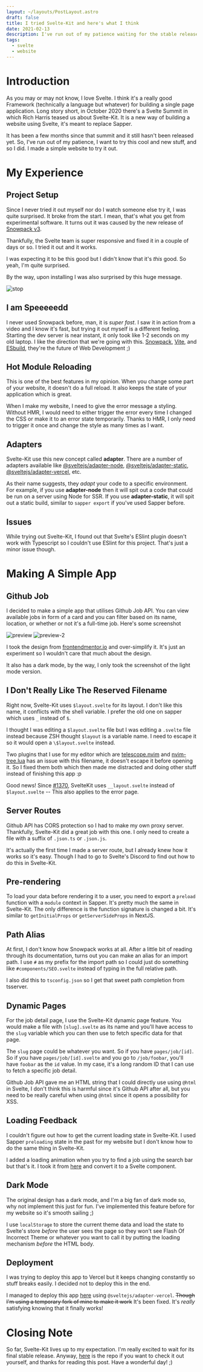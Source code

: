 ```yaml
---
layout: ~/layouts/PostLayout.astro
draft: false
title: I tried Svelte-Kit and here's what I think
date: 2021-02-13
description: I've run out of my patience waiting for the stable release and got too hyped for it
tags:
  - svelte
  - website
---
```


[snowpack-v3-link]: https://www.snowpack.dev/posts/2021-01-13-snowpack-3-0
[snowpack-link]: https://www.snowpack.dev
[vite-link]: https://vitejs.dev
[esbuild-link]: https://github.com/evanw/esbuild
[adapter-node]: https://npmjs.com/package/@sveltejs/adapter-node
[adapter-static]: https://npmjs.com/package/@sveltejs/adapter-static
[adapter-vercel]: https://npmjs.com/package/@sveltejs/adapter-vercel
[frontend-mentor]: https://www.frontendmentor.io/challenges/github-jobs-api-93L-NL6rP
[spinner-link]: https://icons8.com/cssload/en/horizontal-bars
[gh-job-repo]: https://github.com/elianiva/gh-job
[telescope-nvim]: https://github.com/nvim-telescope/telescope.nvim
[nvim-tree-lua]: https://github.com/kyazdani42/nvim-tree.lua
[underscore-pr-link]: https://github.com/sveltejs/kit/pull/1370

# Introduction
As you may or may not know, I love Svelte. I think it's a really good Framework (technically a language but whatever) for building a single page application. Long story short, in October 2020 there's a Svelte Summit in which Rich Harris teased us about Svelte-Kit. It is a new way of building a website using Svelte, it's meant to replace Sapper.

It has been a few months since that summit and it still hasn't been released yet. So, I've run out of my patience, I want to try this cool and new stuff, and so I did. I made a simple website to try it out.

# My Experience
## Project Setup
Since I never tried it out myself nor do I watch someone else try it, I was quite surprised. It broke from the start. I mean, that's what you get from experimental software. It turns out it was caused by the new release of [Snowpack v3][snowpack-v3-link].

Thankfully, the Svelte team is super responsive and fixed it in a couple of days or so. I tried it out and it works.

I was expecting it to be this good but I didn't know that it's *this* good. So yeah, I'm quite surprised.

By the way, upon installing I was also surprised by this huge message.

![stop](/assets/post/trying-out-sveltekit/stop.webp)

## I am Speeeeedd
I never used Snowpack before, man, it is *super fast*. I saw it in action from a video and I know it's fast, but trying it out myself is a different feeling. Starting the dev server is near instant, it only took like 1-2 seconds on my old laptop. I like the direction that we're going with this. [Snowpack][snowpack-link], [Vite][vite-link], and [ESbuild][esbuild-link], they're the future of Web Development ;)

## Hot Module Reloading
This is one of the best features in my opinion. When you change some part of your website, it doesn't do a full reload. It also keeps the state of your application which is great.

When I make my website, I need to give the error message a styling. Without HMR, I would need to either trigger the error every time I changed the CSS or make it to an error state temporarily. Thanks to HMR, I only need to trigger it once and change the style as many times as I want.

## Adapters
Svelte-Kit use this new concept called **adapter**. There are a number of adapters available like [@sveltejs/adapter-node][adapter-node], [@sveltejs/adapter-static][adapter-static], [@sveltejs/adapter-vercel][adapter-vercel], etc.

As their name suggests, they *adapt* your code to a specific environment. For example, if you use **adapter-node** then it will spit out a code that could be run on a server using Node for SSR. If you use **adapter-static**, it will spit out a static build, similar to `sapper export` if you've used Sapper before.

## Issues
While trying out Svelte-Kit, I found out that Svelte's ESlint plugin doesn't work with Typescript so I couldn't use ESlint for this project. That's just a minor issue though.

# Making A Simple App
## Github Job
I decided to make a simple app that utilises Github Job API. You can view available jobs in form of a card and you can filter based on its name, location, or whether or not it's a full-time job. Here's some screenshot

![preview](/assets/post/trying-out-sveltekit/preview.webp)
![preview-2](/assets/post/trying-out-sveltekit/preview-2.webp)

I took the design from [frontendmentor.io][frontend-mentor] and over-simplify it. It's just an experiment so I wouldn't care that much about the design.

It also has a dark mode, by the way, I only took the screenshot of the light mode version.

## I Don't Really Like The Reserved Filename
Right now, Svelte-Kit uses `$layout.svelte` for its layout. I don't like this name, it conflicts with the shell variable. I prefer the old one on sapper which uses `_` instead of `$`.

I thought I was editing a `$layout.svelte` file but I was editing a `.svelte` file instead because ZSH thought `$layout` is a variable name. I need to escape it so it would open a `\$layout.svelte` instead.

Two plugins that I use for my editor which are [telescope.nvim][telescope-nvim] and [nvim-tree.lua][nvim-tree-lua] has an issue with this filename, it doesn't escape it before opening it. So I fixed them both which then made me distracted and doing other stuff instead of finishing this app :p


<Update date="2021-04-10">

Good news! Since [#1370][underscore-pr-link], SvelteKit uses `__layout.svelte` instead of `$layout.svelte` -- This also applies to the error page.

</Update>

## Server Routes
Github API has CORS protection so I had to make my own proxy server. Thankfully, Svelte-Kit did a great job with this one. I only need to create a file with a suffix of `.json.ts` or `.json.js`.

It's actually the first time I made a server route, but I already knew how it works so it's easy. Though I had to go to Svelte's Discord to find out how to do this in Svelte-Kit.

## Pre-rendering
To load your data before rendering it to a user, you need to export a `preload` function with a `module` context in Sapper. It's pretty much the same in Svelte-Kit. The only difference is the function signature is changed a bit. It's similar to `getInitialProps` or `getServerSideProps` in NextJS.

## Path Alias
At first, I don't know how Snowpack works at all. After a little bit of reading through its documentation, turns out you can make an alias for an import path. I use `#` as my prefix for the import path so I could just do something like `#components/SEO.svelte` instead of typing in the full relative path.

I also did this to `tsconfig.json` so I get that sweet path completion from tsserver.

## Dynamic Pages
For the job detail page, I use the Svelte-Kit dynamic page feature. You would make a file with `[slug].svelte` as its name and you'll have access to the `slug` variable which you can then use to fetch specific data for that page.

The `slug` page could be whatever you want. So if you have `pages/job/[id]`. So if you have `pages/job/[id].svelte` and you go to `/job/foobar`, you'll have `foobar` as the `id` value. In my case, it's a long random ID that I can use to fetch a specific job detail.

Github Job API gave me an HTML string that I could directly use using `@html` in Svelte, I don't think this is harmful since it's Github API after all, but you need to be really careful when using `@html` since it opens a possibility for XSS.

## Loading Feedback
I couldn't figure out how to get the current loading state in Svelte-Kit. I used Sapper `preloading` state in the past for my website but I don't know how to do the same thing in Svelte-Kit.

I added a loading animation when you try to find a job using the search bar but that's it. I took it from [here][spinner-link] and convert it to a Svelte component.

## Dark Mode
The original design has a dark mode, and I'm a big fan of dark mode so, why not implement this just for fun. I've implemented this feature before for my website so it's smooth sailing ;)

I use `localStorage` to store the current theme data and load the state to Svelte's store *before* the user sees the page so they won't see Flash Of Incorrect Theme or whatever you want to call it by putting the loading mechanism *before* the HTML body.

## Deployment
I was trying to deploy this app to Vercel but it keeps changing constantly so stuff breaks easily. I decided not to deploy this in the end.

<Update date="2021-03-21">

I managed to deploy this app [here](https://svlt.elianiva.my.id) using `@sveltejs/adapter-vercel`. ~~Though I'm using a temporary fork of mine to make it work~~ It's been fixed. It's *really* satisfying knowing that it finally works!

</Update>

# Closing Note
So far, Svelte-Kit lives up to my expectation. I'm really excited to wait for its final stable release. Anyway, [here][gh-job-repo] is the repo if you want to check it out yourself, and thanks for reading this post. Have a wonderful day! ;)
